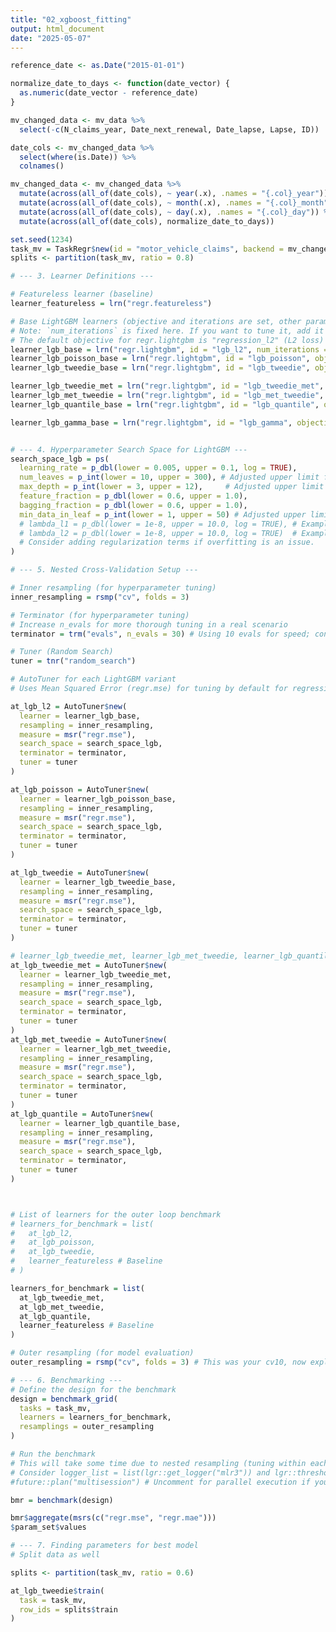 ```yaml
---
title: "02_xgboost_fitting"
output: html_document
date: "2025-05-07"
---
```




```r
reference_date <- as.Date("2015-01-01")

normalize_date_to_days <- function(date_vector) {
  as.numeric(date_vector - reference_date)
}

mv_changed_data <- mv_data %>%
  select(-c(N_claims_year, Date_next_renewal, Date_lapse, Lapse, ID))

date_cols <- mv_changed_data %>%
  select(where(is.Date)) %>%
  colnames()

mv_changed_data <- mv_changed_data %>%
  mutate(across(all_of(date_cols), ~ year(.x), .names = "{.col}_year")) %>%
  mutate(across(all_of(date_cols), ~ month(.x), .names = "{.col}_month")) %>%
  mutate(across(all_of(date_cols), ~ day(.x), .names = "{.col}_day")) %>%
  mutate(across(all_of(date_cols), normalize_date_to_days))

```





```r
set.seed(1234)
task_mv = TaskRegr$new(id = "motor_vehicle_claims", backend = mv_changed_data, target = "Cost_claims_year")
splits <- partition(task_mv, ratio = 0.8)
```





```r
# --- 3. Learner Definitions ---

# Featureless learner (baseline)
learner_featureless = lrn("regr.featureless")

# Base LightGBM learners (objective and iterations are set, other params will be tuned)
# Note: `num_iterations` is fixed here. If you want to tune it, add it to the `search_space`.
# The default objective for regr.lightgbm is "regression_l2" (L2 loss)
learner_lgb_base = lrn("regr.lightgbm", id = "lgb_l2", num_iterations = 1000)
learner_lgb_poisson_base = lrn("regr.lightgbm", id = "lgb_poisson", objective = "poisson", num_iterations = 1000)
learner_lgb_tweedie_base = lrn("regr.lightgbm", id = "lgb_tweedie", objective = "tweedie", num_iterations = 1000)

learner_lgb_tweedie_met = lrn("regr.lightgbm", id = "lgb_tweedie_met", objective = "regression", num_iterations = 1000, eval = "tweedie")
learner_lgb_met_tweedie = lrn("regr.lightgbm", id = "lgb_met_tweedie", objective = "tweedie", num_iterations = 1000, eval = "regression")
learner_lgb_quantile_base = lrn("regr.lightgbm", id = "lgb_quantile", objective = "quantile", num_iterations = 1000)

learner_lgb_gamma_base = lrn("regr.lightgbm", id = "lgb_gamma", objective = "gamma", num_iterations = 1000)


# --- 4. Hyperparameter Search Space for LightGBM ---
search_space_lgb = ps(
  learning_rate = p_dbl(lower = 0.005, upper = 0.1, log = TRUE),
  num_leaves = p_int(lower = 10, upper = 300), # Adjusted upper limit from 512 for potentially faster tuning
  max_depth = p_int(lower = 3, upper = 12),     # Adjusted upper limit from 15
  feature_fraction = p_dbl(lower = 0.6, upper = 1.0),
  bagging_fraction = p_dbl(lower = 0.6, upper = 1.0),
  min_data_in_leaf = p_int(lower = 1, upper = 50) # Adjusted upper limit from 100
  # lambda_l1 = p_dbl(lower = 1e-8, upper = 10.0, log = TRUE), # Example: L1 regularization
  # lambda_l2 = p_dbl(lower = 1e-8, upper = 10.0, log = TRUE)  # Example: L2 regularization
  # Consider adding regularization terms if overfitting is an issue.
)

# --- 5. Nested Cross-Validation Setup ---

# Inner resampling (for hyperparameter tuning)
inner_resampling = rsmp("cv", folds = 3)

# Terminator (for hyperparameter tuning)
# Increase n_evals for more thorough tuning in a real scenario
terminator = trm("evals", n_evals = 30) # Using 10 evals for speed; consider 20-50+

# Tuner (Random Search)
tuner = tnr("random_search")

# AutoTuner for each LightGBM variant
# Uses Mean Squared Error (regr.mse) for tuning by default for regression tasks

at_lgb_l2 = AutoTuner$new(
  learner = learner_lgb_base,
  resampling = inner_resampling,
  measure = msr("regr.mse"),
  search_space = search_space_lgb,
  terminator = terminator,
  tuner = tuner
)

at_lgb_poisson = AutoTuner$new(
  learner = learner_lgb_poisson_base,
  resampling = inner_resampling,
  measure = msr("regr.mse"),
  search_space = search_space_lgb,
  terminator = terminator,
  tuner = tuner
)

at_lgb_tweedie = AutoTuner$new(
  learner = learner_lgb_tweedie_base,
  resampling = inner_resampling,
  measure = msr("regr.mse"),
  search_space = search_space_lgb,
  terminator = terminator,
  tuner = tuner
)

# learner_lgb_tweedie_met, learner_lgb_met_tweedie, learner_lgb_quantile_base
at_lgb_tweedie_met = AutoTuner$new(
  learner = learner_lgb_tweedie_met,
  resampling = inner_resampling,
  measure = msr("regr.mse"),
  search_space = search_space_lgb,
  terminator = terminator,
  tuner = tuner
)
at_lgb_met_tweedie = AutoTuner$new(
  learner = learner_lgb_met_tweedie,
  resampling = inner_resampling,
  measure = msr("regr.mse"),
  search_space = search_space_lgb,
  terminator = terminator,
  tuner = tuner
)
at_lgb_quantile = AutoTuner$new(
  learner = learner_lgb_quantile_base,
  resampling = inner_resampling,
  measure = msr("regr.mse"),
  search_space = search_space_lgb,
  terminator = terminator,
  tuner = tuner
)



# List of learners for the outer loop benchmark
# learners_for_benchmark = list(
#   at_lgb_l2,
#   at_lgb_poisson,
#   at_lgb_tweedie,
#   learner_featureless # Baseline
# )

learners_for_benchmark = list(
  at_lgb_tweedie_met,
  at_lgb_met_tweedie,
  at_lgb_quantile,
  learner_featureless # Baseline
)

# Outer resampling (for model evaluation)
outer_resampling = rsmp("cv", folds = 3) # This was your cv10, now explicitly 5 folds
```


```r
# --- 6. Benchmarking ---
# Define the design for the benchmark
design = benchmark_grid(
  tasks = task_mv,
  learners = learners_for_benchmark,
  resamplings = outer_resampling
)

# Run the benchmark
# This will take some time due to nested resampling (tuning within each outer fold)
# Consider logger_list = list(lgr::get_logger("mlr3")) and lgr::threshold("info") or "debug" for more verbose output
#future::plan("multisession") # Uncomment for parallel execution if your machine has multiple cores

bmr = benchmark(design)
```

```r
bmr$aggregate(msrs(c("regr.mse", "regr.mae")))
$param_set$values

```

```r
# --- 7. Finding parameters for best model
# Split data as well

splits <- partition(task_mv, ratio = 0.6)

at_lgb_tweedie$train(
  task = task_mv,
  row_ids = splits$train
)

```

